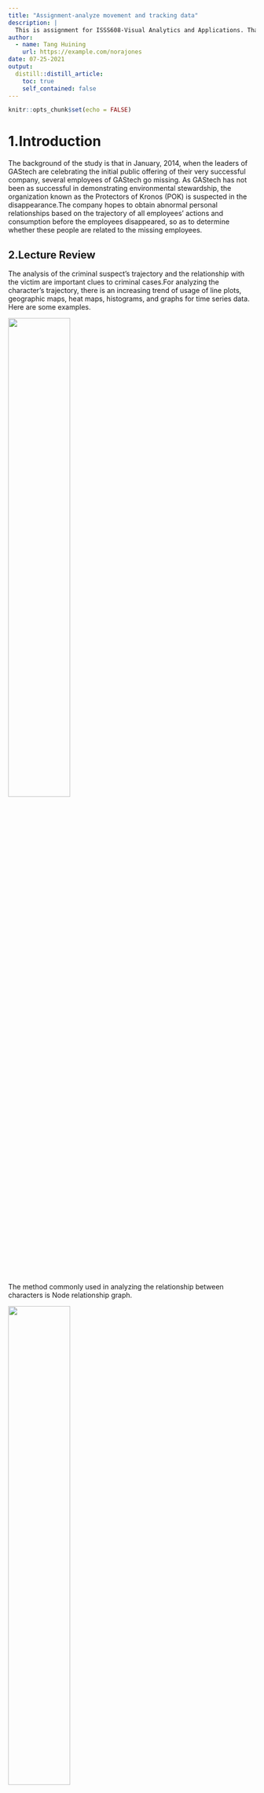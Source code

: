 ```yaml
---
title: "Assignment-analyze movement and tracking data"
description: |
  This is assignment for ISSS608-Visual Analytics and Applications. Thanks for reading.
author:
  - name: Tang Huining
    url: https://example.com/norajones
date: 07-25-2021
output:
  distill::distill_article:
    toc: true
    self_contained: false
---
```



```r
knitr::opts_chunk$set(echo = FALSE)
```

# 1.Introduction

The background of the study is that in January, 2014, when the leaders of GAStech are celebrating the initial public offering of their very successful company, several employees of GAStech go missing. As GAStech has not been as successful in demonstrating environmental stewardship, the organization known as the Protectors of Kronos (POK) is suspected in the disappearance.The company hopes to obtain abnormal personal relationships based on the trajectory of all employees' actions and consumption before the employees disappeared, so as to determine whether these people are related to the missing employees.


## 2.Lecture Review

The analysis of the criminal suspect's trajectory and the relationship with the victim are important clues to criminal cases.For analyzing the character's trajectory, there is an increasing trend of usage of line plots, geographic maps, heat maps, histograms, and graphs for time series data. Here are some examples.

![](img/1.png){width=50%}

The method commonly used in analyzing the relationship between characters is Node relationship graph.

![](img/2.jpg){width=50%}


# 3 Data preparation

## 3.1 Packages preparing

The code are like this.

```r
packages = c("tidyverse","tibble","ggiraph","sf","ggplot2","ggspatial","dplyr",
             "raster","tmap","clock","highcharter","ggforce",'lubridate','readr')
for (p in packages){
  if (!require(p,character.only = T)){
    install.packages(p)
    }
  library(p,character.only = T)
}
```

We need these packages for analysing and visualization. Expected mapping includes histogram, trajectory graph, heat map, node graph and so on.

## 3.2 Data preprocessing

After a glimpse of the several csv files, we could find the raw data has  garbled code due to language problems. As this is a problem of name of Location, it mainly exists in credit card data and loyalty card data.

![](img/3.png){width=60%}

We solved the problem in excel before importing data into R to avoid risk of mistakes.

Also, as we may need to join different data frame, we shall change the name of columns before importing data.

![](img/cc.png){width=40%} 
![](img/gps.png){width=40%}
![](img/loyalty.png){width=40%}
![](img/car.png){width=50%}

So we would change the CardID to **id** and all timestamp to **Timestamp**.

Then we could import data for further analysis.

# 4 Analytics and Visualization


## 4.1 Anomalies in the credit and loyalty card data

```r
loyalty <- read_csv('data/loyalty_data.csv')
creditcard <- read_csv('data/cc_data.csv')
loyalty$Timestamp = mdy(loyalty$Timestamp)
creditcard$Timestamp = mdy_hm(creditcard$Timestamp)
```

```r
loyalty_aggregated <- data.frame(loyalty[c('Timestamp','location')])
loyalty_aggregated$type <- "loyalty"
creditcard_aggregated <- data.frame(creditcard[c('Timestamp','location')])
creditcard_aggregated$type <- "creditcard"
total <- rbind(loyalty_aggregated,creditcard_aggregated)
```

```r
library(dplyr)
location_group<- group_by(total,location,type)
GroupBylocation <- summarise(location_group,count = n())
```

```r
ggplot(GroupBylocation, aes(x = reorder(location,-count), y = count, fill = type)) +
  geom_bar(position = "dodge",width=0.8,stat="identity")+
  labs(title = "Frequency of Location", x="Location", y="Frequency")+
  theme(axis.text.x = element_text(size = 8, 
                                   family = "myFont", 
                                   angle = 90))
```

```r
library(dplyr)
timestamp_group<- group_by(creditcard_aggregated,Timestamp,type)
GroupBytime <- summarise(timestamp_group,count = n())
GroupBytime$date <- strftime(as.POSIXlt(GroupBytime$Timestamp),"%d")
GroupBytime$hour <- strftime(as.POSIXlt(GroupBytime$Timestamp),"%H")
```

```r
ggplot(GroupBytime, aes(date, hour)) + 
  geom_tile(aes(fill = count),
            colour = "grey") + 
  scale_fill_gradient(low = "white",
                      high = "steelblue")
```



## 4.2 Insights after adding vehicle data
```r
bgmap<-raster("data/MC2-tourist.jpg")
```

```r
tm_shape(bgmap) +
tm_rgb(bgmap, r = 1,g = 2,b = 3,
       alpha = NA,
       saturation = 1,
       interpolate = TRUE,
       max.value = 255)
```

```r
Abila_st <- st_read(dsn = "data/Geospatial",
                    layer = "Abila")
```

```r
gps <- read_csv("data/gps.csv")
car <- read_csv("data/car-assignments.csv")
gps$Timestamp = mdy_hms(gps$Timestamp)
gps_join <- gps %>% left_join(car, by = 'id')
```


```r
credit_gps_join <- gps_join %>% inner_join(creditcard, by = 'Timestamp')
credit_gps_join$day <- as.factor(get_day(credit_gps_join$Timestamp))
```

```r
gps_sf <- st_as_sf(credit_gps_join, 
                   coords = c("long", "lat"),
                       crs= 4326)
```



```r
gps_path <- gps_sf %>%
  group_by(id) %>%
  summarize(m = mean(Timestamp), 
            do_union=FALSE) %>%
  st_cast("LINESTRING")
```


```r
gps_path_selected <- gps_path %>%
  filter(id==1)
tmap_mode("view")
tm_shape(bgmap) +
  tm_rgb(bgmap, r = 1,g = 2,b = 3,
       alpha = NA,
       saturation = 1,
       interpolate = TRUE,
       max.value = 255) +
  tm_shape(gps_path_selected) +
  tm_lines(col = "orange")
```
## 4.3 Infer the owners of each credit card and loyalty card

## 4.4 Potential informal or unofficial relationships among GASTech personnel

## 4.5 Suspicious activity
